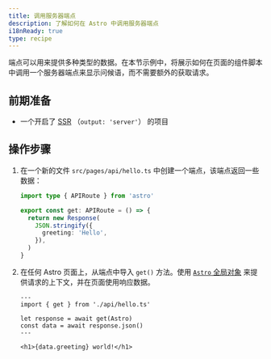 ```yaml
---
title: 调用服务器端点
description: 了解如何在 Astro 中调用服务器端点
i18nReady: true
type: recipe
---
```


端点可以用来提供多种类型的数据。在本节示例中，将展示如何在页面的组件脚本中调用一个服务器端点来显示问候语，而不需要额外的获取请求。

## 前期准备

- 一个开启了 [SSR](/zh-cn/guides/server-side-rendering/) （`output: 'server'`） 的项目

## 操作步骤

1. 在一个新的文件 `src/pages/api/hello.ts` 中创建一个端点，该端点返回一些数据：

    ```ts title="src/pages/api/hello.ts"
    import type { APIRoute } from 'astro'

    export const get: APIRoute = () => {
      return new Response(
        JSON.stringify({
          greeting: 'Hello',
        }),
      )
    }
    ```

2. 在任何 Astro 页面上，从端点中导入 `get()` 方法。使用 [`Astro` 全局对象](/zh-cn/reference/api-reference/#astro-global) 来提供请求的上下文，并在页面使用响应数据。

    ```astro title="src/pages/index.astro"
    ---
    import { get } from './api/hello.ts'

    let response = await get(Astro)
    const data = await response.json()
    ---

    <h1>{data.greeting} world!</h1>
    ```
